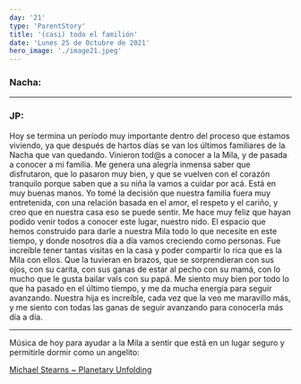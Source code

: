 ```yaml
---
day: '21'
type: 'ParentStory'
title: '(casi) todo el familión'
date: 'Lunes 25 de Octubre de 2021'
hero_image: './image21.jpeg'
---
```


### Nacha:

---

### JP:

Hoy se termina un período muy importante dentro del proceso que estamos viviendo, ya que después de hartos días se van los últimos familiares de la Nacha que van quedando. Vinieron tod@s a conocer a la Mila, y de pasada a conocer a mi familia. Me genera una alegría inmensa saber que disfrutaron, que lo pasaron muy bien, y que se vuelven con el corazón tranquilo porque saben que a su niña la vamos a cuidar por acá. Está en muy buenas manos. Yo tomé la decisión que nuestra familia fuera muy entretenida, con una relación basada en el amor, el respeto y el cariño, y creo que en nuestra casa eso se puede sentir. Me hace muy feliz que hayan podido venir todos a conocer este lugar, nuestro nido. El espacio que hemos construido para darle a nuestra Mila todo lo que necesite en este tiempo, y donde nosotros día a día vamos creciendo como personas. Fue increíble tener tantas visitas en la casa y poder compartir lo rica que es la Mila con ellos. Que la tuvieran en brazos, que se sorprendieran con sus ojos, con su carita, con sus ganas de estar al pecho con su mamá, con lo mucho que le gusta bailar vals con su papá. Me siento muy bien por todo lo que ha pasado en el último tiempo, y me da mucha energía para seguir avanzando. Nuestra hija es increíble, cada vez que la veo me maravillo más, y me siento con todas las ganas de seguir avanzando para conocerla más día a día.

---

Música de hoy para ayudar a la Mila a sentir que está en un lugar seguro y permitirle dormir como un angelito:

<a href='https://www.youtube.com/watch?v=SZxrMwtBZaY' target='_blank'>
  Michael Stearns ~ Planetary Unfolding
</a>
